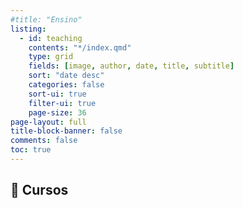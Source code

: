 ```yaml
---
#title: "Ensino"
listing:
  - id: teaching
    contents: "*/index.qmd"
    type: grid
    fields: [image, author, date, title, subtitle]
    sort: "date desc"
    categories: false
    sort-ui: true
    filter-ui: true
    page-size: 36     
page-layout: full
title-block-banner: false
comments: false
toc: true
---
```


## 📖 Cursos 

::: {#teaching}
:::

